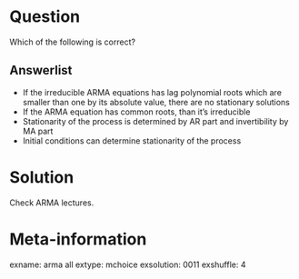 Question
========

Which of the following is correct?


Answerlist
----------

*  If the irreducible ARMA equations has lag polynomial roots which are smaller than one by its absolute value, there are no stationary solutions 
*  If the ARMA equation has common roots, than it's irreducible
*  Stationarity of the process is determined by AR part and invertibility by MA part
*  Initial conditions can determine stationarity of the process


Solution
========

Check ARMA lectures.


Meta-information
================
exname: arma all
extype: mchoice
exsolution: 0011
exshuffle: 4

